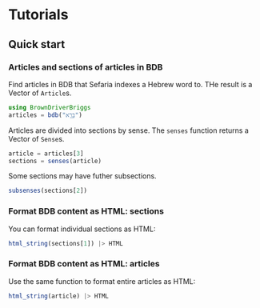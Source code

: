 # Tutorials

## Quick start

### Articles and sections of articles in BDB

Find articles in BDB that Sefaria indexes a Hebrew word to.  THe result is a Vector of `Article`s.

```julia
using BrownDriverBriggs 
articles = bdb("בָּרָ֣א")
```

Articles are divided into sections by sense. The `senses` function returns a Vector of `Sense`s.

```julia
article = articles[3]
sections = senses(article)
```


Some sections may have futher subsections.

```julia
subsenses(sections[2])
```

### Format BDB content as HTML: sections

You can format individual sections as HTML:

```julia
html_string(sections[1]) |> HTML
```

### Format BDB content as HTML: articles

Use the same function to format entire articles as HTML:

```julia
html_string(article) |> HTML
```